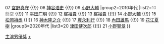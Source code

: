 {{Navbox
|name=聲優獎主演男優獎
|title=[[聲優獎|<span style="color:#dd8;">聲優獎</span>]]主演男優獎
|basestyle=background-color:#000153;color:#dd8
|listclass = hlist
|group1=2000年代
|list1=06 [[福山潤]] {{!}} 07 [[宮野真守]] {{!}} 08 [[神谷浩史]] {{!}} 09 [[小野大輔]]
|group2=2010年代
|list2=<span style="color: grey;">10 懸空</span> {{!}} 11 [[平田广明]] {{!}} 12 [[梶裕貴]] {{!}} 13 [[梶裕貴]] {{!}} 14 [[小野大輔]] {{!}} 15 [[松岡禎丞]] {{!}} 16 [[神木隆之介]] {{!}} 17 [[豐永利行]] {{!}} 18 [[內田雄馬]] {{!}} 19 [[花江夏樹]]
|group3=2020年代
|list3=20 [[津田健次郎]] {{!}} 21 [[小野賢章]]
}}
<noinclude>
[[Category:聲優獎模板|主演男優獎]]
[[Category:聲優獎主演男優獎得主|+]]
</noinclude>